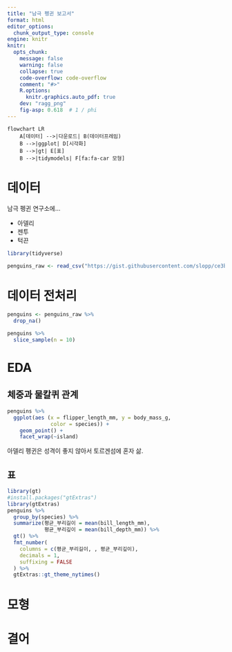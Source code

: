 ---
title: "남극 펭귄 보고서"
format: html
editor_options: 
  chunk_output_type: console
engine: knitr
knitr:
  opts_chunk:
    message: false
    warning: false
    collapse: true
    code-overflow: code-overflow
    comment: "#>"
    R.options:
      knitr.graphics.auto_pdf: true
    dev: "ragg_png"
    fig-asp: 0.618  # 1 / phi
---

```{mermaid}
flowchart LR
    A[데이터] -->|다운로드| B(데이터프레임)
    B -->|ggplot| D[시각화]
    B -->|gt| E[표]
    B -->|tidymodels| F[fa:fa-car 모형]
```


# 데이터

남극 펭귄 연구소에...

- 아델리
- 젠투
- 턱끈


```{r}
library(tidyverse)

penguins_raw <- read_csv("https://gist.githubusercontent.com/slopp/ce3b90b9168f2f921784de84fa445651/raw/4ecf3041f0ed4913e7c230758733948bc561f434/penguins.csv")

```

# 데이터 전처리

```{r}
penguins <- penguins_raw %>% 
  drop_na()

penguins %>% 
  slice_sample(n = 10)
```


# EDA

## 체중과 물칼퀴 관계

```{r}
penguins %>% 
  ggplot(aes (x = flipper_length_mm, y = body_mass_g,
              color = species)) +
    geom_point() +
    facet_wrap(~island)


```

아델리 펭귄은 성격이 좋지 않아서 토르겐섬에 혼자 삶.

## 표
```{r}
library(gt)
#install.packages("gtExtras")
library(gtExtras)
penguins %>% 
  group_by(species) %>% 
  summarize(평균_부리길이 = mean(bill_length_mm),
            평균_부리깊이 = mean(bill_depth_mm)) %>%
  gt() %>%
  fmt_number(
    columns = c(평균_부리길이, , 평균_부리깊이),
    decimals = 1,
    suffixing = FALSE
  ) %>% 
  gtExtras::gt_theme_nytimes()


```



# 모형

# 결어


